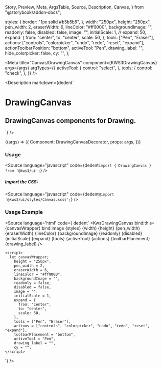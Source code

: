  Story,
  Preview,
  Meta,
  ArgsTable,
  Source,
  Description,
  Canvas,
} from "@storybook/addon-docs";

  styles: {
    border: "1px solid #b5b5b5",
  },
  width: "250px",
  height: "250px",
  pen_width: 2,
  eraserWidth: 6,
  lineColor: "#ff0000",
  backgroundImage: "",
  readonly: false,
  disabled: false,
  image: "",
  initialScale: 1,
  // expand: 50,
  expand: {
    from: "center",
    to: "center",
    scale: 50,
  },
  tools: ["Pen", "Eraser"],
  actions: ["controls", "colorpicker", "undo", "redo", "reset", "expand"],
  actionToolbarPosition: "bottom",
  activeTool: "Pen",
  drawing_label: "",
  hide_colorpicker: false,
  cy: "",
};

<Meta
  title="Canvas/DrawingCanvas"
  component={KWS3DrawingCanvas}
  args={args}
  argTypes={{
    activeTool: {
      control: "select",
    },
    tools: {
      control: "check",
    },
  }}
/>

<Description
  markdown={dedent`
# DrawingCanvas
## DrawingCanvas components for Drawing.
`}
/>

<Canvas>
  <Story name="Drawing Canvas" args={args}>
    {(args) => ({
      Component: DrawingCanvasDecorator,
      props: args,
    })}
  </Story>
</Canvas>

<ArgsTable story="Drawing Canvas" />

### Usage

<Source
  language="javascript"
  code={dedent`import { DrawingCanvas } from '@kws3/ui';`}
/>

##### Import the CSS:

<Source
  language="javascript"
  code={dedent`@import '@kws3/ui/styles/Canvas.scss';`}
/>

### Usage Example
<Source
  language='html'
  code={ dedent`
      <KwsDrawingCanvas
        bind:this={canvasWrapper}
        bind:image
        {styles}
        {width}
        {height}
        {pen_width}
        {eraserWidth}
        {lineColor}
        {backgroundImage}
        {readonly}
        {disabled}
        {initialScale}
        {expand}
        {tools}
        {activeTool}
        {actions}
        {toolbarPlacement}
        {drawing_label}
        />
    
    <script>
      let canvasWrapper;
        height = "250px",
        pen_width = 2,
        eraserWidth = 6,
        lineColor = "#ff0000",
        backgroundImage = "",
        readonly = false,
        disabled = false,
        image = "",
        initialScale = 1,
        expand = {
          from: "center",
          to: "center",
          scale: 50,
        },
        tools = ["Pen", "Eraser"],
        actions = ["controls", "colorpicker", "undo", "redo", "reset", "expand"],
        toolbarPlacement = "bottom",
        activeTool = "Pen",
        drawing_label = "",
        cy = "";
    </script>
  `}
/>
